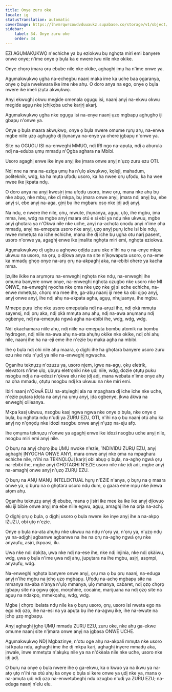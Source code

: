 ```yaml
---
title: Onye zuru oke
locale: ig
statusTranslation: automatic
coverImage: https://lhvmrqwrcowdvduuaukz.supabase.co/storage/v1/object/public/strapi-uploads/small_cover-educacion-fundamental.webp-2d51a7828a2b1309555be27f7e2a61a0.webp
sidebar:
    label: 34. Onye zuru oke
    order: 34
---
```

EZI AGỤMAKỤKWỌ n'echiche ya bụ eziokwu bụ nghọta miri emi banyere onwe onye; n'ime onye ọ bụla ka e nwere iwu nile nke okike.

Onye chọrọ ịmara ọrụ ebube nile nke okike, aghaghị ịmụ ha n'ime onwe ya.

Agụmakwụkwọ ụgha na-echegbu naanị maka ime ka uche baa ọgaranya, onye ọ bụla nwekwara ike ime nke ahụ. O doro anya na ego, onye ọ bụla nwere ike imeli ịzụta akwụkwọ.

Anyị ekwughị okwu megide omenala ọgụgụ isi, naanị anyị na-ekwu okwu megide agụụ nke ịchịkọba uche karịrị akarị.

Agụmakwụkwọ ụgha nke ọgụgụ isi na-enye naanị ụzọ mgbapụ aghụghọ iji gbapụ n'onwe ya.

Onye ọ bụla maara akwụkwọ, onye ọ bụla nwere omume rụrụ arụ, na-enwe mgbe niile ụzọ aghụghọ dị ịtụnanya na-enye ya ohere ịgbapụ n'onwe ya.

Site na ỌGỤGỤ ISI na-enweghị MMỤỌ, ndị IRI ngo na-apụta, ndị a abụrụla ndị na-eduba ụmụ mmadụ n'Ọgba aghara na Mbibi.

Usoro agaghị enwe ike inye anyị ike ịmara onwe anyị n'ụzọ zuru ezu OTI.

Ndị nne na nna na-eziga ụmụ ha n'ụlọ akwụkwọ, kọleji, mahadum, politeknik, wdg, ka ha mụta ụfọdụ usoro, ka ha nwee ọrụ ụfọdụ, ka ha wee nwee ike ịkpata ndụ.

O doro anya na anyị kwesịrị ịma ụfọdụ usoro, inwe ọrụ, mana nke ahụ bụ nke abụọ, nke mbụ, nke dị mkpa, bụ ịmara onwe anyị, ịmara ndị anyị bụ, ebe anyị si, ebe anyị na-aga, gịnị bụ ihe mgbaru ọsọ nke ịdị adị anyị.

Na ndụ, e nwere ihe nile, ọṅụ, mwute, ịhụnanya, agụụ, ụtọ, ihe mgbu, ịma mma, iwe, wdg na mgbe anyị maara otú e si ebi ya ndụ nke ukwuu, mgbe anyị ghọtara ya n'Ọkwá nile nke uche, anyị na-achọta ọnọdụ anyị n'ime ọha mmadụ, anyị na-emepụta usoro nke anyị, ụzọ anyị pụrụ iche isi bie ndụ, nwee mmetụta na iche echiche, mana ihe dị iche bụ ụgha otu narị pasent, usoro n'onwe ya, agaghị enwe ike ịmalite nghọta miri emi, nghọta eziokwu.

Agụmakwụkwọ dị ugbu a aghọwo ọdịda zuru oke n'ihi na ọ na-enye mkpa ukwuu na usoro, na ọrụ, ọ dịkwa anya na site n'ịkọwapụta usoro, ọ na-eme ka mmadụ ghọọ onye na-arụ ọrụ na-akpaghị aka, na-ebibi ohere ya kacha mma.

Ịzụlite ikike na arụmọrụ na-enweghị nghọta nke ndụ, na-enweghị ihe ọmụma banyere onwe onye, na-enweghị nghọta ozugbo nke usoro nke MI ONWE, na-enweghị nyocha nke ọma nke ụzọ nke gị si eche echiche, na-enwe mmetụta, chọrọ ma mee ihe, ga-abụ naanị iji mee ka obi ọjọọ anyị, anyị onwe anyị, ihe ndị ahụ na-akpata agha, agụụ, nhụjuanya, ihe mgbu.

Mmepe pụrụ iche nke usoro emepụtala ndị na-arụzi ihe, ndị ọkà mmụta sayensị, ndị ọrụ aka, ndị ọkà mmụta anụ ahụ, ndị na-awa anụmanụ ndị ogbenye, ndị na-emepụta ngwá agha na-ebibi ihe, wdg, wdg, wdg.

Ndị ọkachamara niile ahụ, ndị niile na-emepụta bọmbụ atomik na bọmbụ hydrogen, ndị niile na-awa ahụ na-ata ahụhụ okike nke okike, ndị ohi ahụ nile, naanị ihe ha na-eji eme ihe n'ezie bụ maka agha na mbibi.

Ihe ọ bụla ndị ohi nile ahụ maara, ọ dịghị ihe ha ghọtara banyere usoro zuru ezu nke ndụ n'ụdị ya nile na-enweghị ngwụcha.

Ọganihu teknụzụ n'ozuzu ya, usoro njem, igwe na-agụ, ọkụ eletrik, elevators n'ime ụlọ, ụbụrụ eletrọniki nke ụdị nile, wdg, dozie ọtụtụ puku nsogbu ndị a na-edozi n'ọkwa elu nke ịdị adị, mana webata n'ime onye ahụ na ọha mmadụ, ọtụtụ nsogbu ndị ka ukwuu na nke miri emi.

Ibiri naanị n'ỌkwÁ ELU na-atụleghị ala na mpaghara dị iche iche nke uche, n'ezie pụtara ịdọta na anyị na ụmụ anyị, ịda ogbenye, ịkwa ákwá na enweghị olileanya.

Mkpa kasị ukwuu, nsogbu kasị ngwa ngwa nke onye ọ bụla, nke onye ọ bụla, bụ nghọta ndụ n'ụdị ya ZURU EZU, OTI, n'ihi na ọ bụ naanị otú ahụ ka anyị nọ n'ọnọdụ nke idozi nsogbu onwe anyị n'ụzọ na-eju afọ.

Ihe ọmụma teknụzụ n'onwe ya agaghị enwe ike idozi nsogbu uche anyị nile, nsogbu miri emi anyị nile.

Ọ bụrụ na anyị chọrọ ịbụ ỤMỤ nwoke n'ezie, 1NDIVIDU ZURỤ EZU, anyị aghaghị ỊNYOCHA ONWE ANYỊ, mara onwe anyị nke ọma na mpaghara echiche nile, n'ihi na TEKNỌLỌJỊ karịrị obi abụọ ọ bụla, na-aghọ ngwá ọrụ na-ebibi ihe, mgbe anyị GHỌTAGHỊ N'EZIE usoro nile nke ịdị adị, mgbe anyị na-amaghị onwe anyị n'ụzọ ZURỤ EZU.

Ọ bụrụ na ANỤ MANỤ INTELEKTUAL hụrụ n'EZIE n'anya, ọ bụrụ na ọ maara onwe ya, ọ bụrụ na o ghọtara usoro ndụ dum, ọ gaara eme mpụ nke ịkewa atọm ahụ.

Ọganihu teknụzụ anyị dị ebube, mana ọ jisiri ike mee ka ike ike anyị dịkwuo elu iji bibie onwe anyị ma ebe niile egwu, agụụ, amaghị ihe na ọrịa na-achị.

Ọ dịghị ọrụ ọ bụla, ọ dịghị usoro ọ bụla nwere ike inye anyị ihe a na-akpọ IZUZU, obi ụtọ n'ezie.

Onye ọ bụla na-ata ahụhụ nke ukwuu na ndụ n'ọrụ ya, n'ọrụ ya, n'ụzọ ndụ ya na-adịghị agbanwe agbanwe na ihe na ọrụ na-aghọ ngwá ọrụ nke anyaụfụ, asịrị, ịkpọasị, ilu.

Ụwa nke ndị dọkịta, ụwa nke ndị na-ese ihe, nke ndị injinia, nke ndị ọkàiwu, wdg, ụwa ọ bụla n'ime ụwa ndị ahụ, jupụtara na ihe mgbu, asịrị, asọmpi, anyaụfụ, wdg.

Na-enweghị nghọta banyere onwe anyị, ọrụ ma ọ bụ ọrụ naanị, na-eduga anyị n'ihe mgbu na ịchọ ụzọ mgbapụ. Ụfọdụ na-achọ mgbapụ site na mmanya na-aba n'anya n'ụlọ mmanya, ụlọ mmanya, cabaret, ndị ọzọ chọrọ ịgbapụ site na ọgwụ ọjọọ, morphine, cocaine, marijuana na ndị ọzọ site na agụụ na ndakpọ, mmekọahụ, wdg, wdg.

Mgbe ị chọrọ ibelata ndụ nile ka ọ bụrụ usoro, ọrụ, usoro isi nweta ego na ego ndị ọzọ, ihe na-esi na ya apụta bụ ihe na-agwụ ike, ihe na-ewute na ịchọ ụzọ mgbapụ.

Anyị aghaghị ịghọ ỤMỤ mmadụ ZURỤ EZU, zuru oke, nke ahụ ga-ekwe omume naanị site n'ịmara onwe anyị na ịgbasa ONWE UCHE.

Agụmakwụkwọ NDỊ Mgbazinye, n'otu oge ahụ na-akpali mmụta nke usoro isi kpata ndụ, aghaghị ime ihe dị mkpa karị, aghaghị inyere mmadụ aka, ịnwale, inwe mmetụta n'akụkụ nile ya na n'ókèala nile nke uche, usoro nke ịdị adị.

Ọ bụrụ na onye ọ bụla nwere ihe ọ ga-ekwu, ka o kwuo ya na ikwu ya na-atọ ụtọ n'ihi na otú ahụ ka onye ọ bụla si kere onwe ya ụdị nke ya, mana ọ na-amụta ụdị ndị ọzọ na-enwetụbeghị ndụ ozugbo n'ụdị ya ZURỤ EZU; na-eduga naanị n'elu elu.

